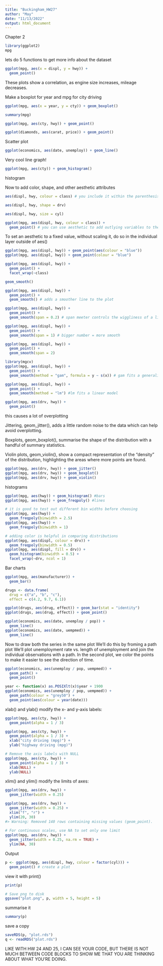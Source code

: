 ```yaml
---
title: "Buckingham_HW27"
author: "May"
date: "11/13/2022"
output: html_document
---
```


Chapter 2 
```r
library(ggplot2)
mpg
```
lets do 5 functions to get more info about the dataset
```r
ggplot(mpg, aes(x = displ, y = hwy)) + 
  geom_point()
```
These plots show a correlation, as engine size increases, mileage decreases.

Make a boxplot for year and mpg for city driving
```r
ggplot(mpg, aes(x = year, y = cty)) + geom_boxplot()

```

```r
summary(mpg)
```
```r
ggplot(mpg, aes(cty, hwy)) + geom_point()
```
```r
ggplot(diamonds, aes(carat, price)) + geom_point()
```
Scatter plot

```r
ggplot(economics, aes(date, unemploy)) + geom_line()
```
Very cool line graph!

```r
ggplot(mpg, aes(cty)) + geom_histogram()
```
histogram

Now to add color, shape, and other aesthetic attributes
```r
aes(displ, hwy, colour = class) # you include it within the parenthesis after aes
```
```r
aes(displ, hwy, shape = drv)
```
```r
aes(displ, hwy, size = cyl)
```
```r
ggplot(mpg, aes(displ, hwy, colour = class)) + 
  geom_point() # you can use aesthetic to add outlying variables to the graph, in this examples were using color to ass class variable
```
To set an aesthetic to a fixed value, without scaling it, do so in the individual layer outside of aes()
```r
ggplot(mpg, aes(displ, hwy)) + geom_point(aes(colour = "blue"))
ggplot(mpg, aes(displ, hwy)) + geom_point(colour = "blue")
```
```r
ggplot(mpg, aes(displ, hwy)) + 
  geom_point() + 
  facet_wrap(~class)
```

```r
geom_smooth()
```

```r
ggplot(mpg, aes(displ, hwy)) + 
  geom_point() + 
  geom_smooth() # adds a smoother line to the plot
```

```r
ggplot(mpg, aes(displ, hwy)) + 
  geom_point() + 
  geom_smooth(span = 0.2) # span meeter controls the wiggliness of a line
```

```r
ggplot(mpg, aes(displ, hwy)) + 
  geom_point() + 
  geom_smooth(span = 1) # bigger number = more smooth
```

```r
ggplot(mpg, aes(displ, hwy)) + 
  geom_point() + 
  geom_smooth(span = 2)
```

```r
library(mgcv)
ggplot(mpg, aes(displ, hwy)) + 
  geom_point() + 
  geom_smooth(method = "gam", formula = y ~ s(x)) # gam fits a generalised additive model
```

```r
ggplot(mpg, aes(displ, hwy)) + 
  geom_point() + 
  geom_smooth(method = "lm") #lm fits a linear model
```

```r
ggplot(mpg, aes(drv, hwy)) + 
  geom_point()
```
this causes a lot of overplotting

Jittering, geom_jitter(), adds a little random noise to the data which can help avoid overplotting.

Boxplots, geom_boxplot(), summarise the shape of the distribution with a handful of summary statistics.

Violin plots, geom_violin(), show a compact representation of the “density” of the distribution, highlighting the areas where more points are found.

```r
ggplot(mpg, aes(drv, hwy)) + geom_jitter()
ggplot(mpg, aes(drv, hwy)) + geom_boxplot()
ggplot(mpg, aes(drv, hwy)) + geom_violin()
```

histograms

```r
ggplot(mpg, aes(hwy)) + geom_histogram() #bars
ggplot(mpg, aes(hwy)) + geom_freqpoly() #lines
```

```r
# it is good to test out different bin widths before choosing
ggplot(mpg, aes(hwy)) + 
  geom_freqpoly(binwidth = 2.5)
ggplot(mpg, aes(hwy)) + 
  geom_freqpoly(binwidth = 1)
```

```r
# adding color is helpful in comparing distributions
ggplot(mpg, aes(displ, colour = drv)) + 
  geom_freqpoly(binwidth = 0.5)
ggplot(mpg, aes(displ, fill = drv)) + 
  geom_histogram(binwidth = 0.5) + 
  facet_wrap(~drv, ncol = 1)
```
Bar charts

```r
ggplot(mpg, aes(manufacturer)) + 
  geom_bar()
```

```r
drugs <- data.frame(
  drug = c("a", "b", "c"),
  effect = c(4.2, 9.7, 6.1))
```

```r
ggplot(drugs, aes(drug, effect)) + geom_bar(stat = "identity")
ggplot(drugs, aes(drug, effect)) + geom_point()

```
```r
ggplot(economics, aes(date, unemploy / pop)) +
  geom_line()
ggplot(economics, aes(date, uempmed)) +
  geom_line()
```

Now to draw both the series in the same plot
We'll do this by froming a path plot
We'll plot unemployment rate vs. length of unemployment and join the individual observations with a path. In the second plot, we color the points to make it easier to see the direction of time.
```r
ggplot(economics, aes(unemploy / pop, uempmed)) + 
  geom_path() +
  geom_point()

year <- function(x) as.POSIXlt(x)$year + 1900
ggplot(economics, aes(unemploy / pop, uempmed)) + 
  geom_path(colour = "grey50") +
  geom_point(aes(colour = year(date)))
```

xlab() and ylab() modify the x- and y-axis labels:
```r
ggplot(mpg, aes(cty, hwy)) +
  geom_point(alpha = 1 / 3)

ggplot(mpg, aes(cty, hwy)) +
  geom_point(alpha = 1 / 3) + 
  xlab("city driving (mpg)") + 
  ylab("highway driving (mpg)")

# Remove the axis labels with NULL
ggplot(mpg, aes(cty, hwy)) +
  geom_point(alpha = 1 / 3) + 
  xlab(NULL) + 
  ylab(NULL)
```
xlim() and ylim() modify the limits of axes:
```r
ggplot(mpg, aes(drv, hwy)) +
  geom_jitter(width = 0.25)

ggplot(mpg, aes(drv, hwy)) +
  geom_jitter(width = 0.25) + 
  xlim("f", "r") + 
  ylim(20, 30)
#> Warning: Removed 140 rows containing missing values (geom_point).
  
# For continuous scales, use NA to set only one limit
ggplot(mpg, aes(drv, hwy)) +
  geom_jitter(width = 0.25, na.rm = TRUE) + 
  ylim(NA, 30)
```

Output
```r
p <- ggplot(mpg, aes(displ, hwy, colour = factor(cyl))) +
  geom_point() # create a plot
```

view it with print()
```r
print(p)
```
```r
# Save png to disk
ggsave("plot.png", p, width = 5, height = 5)
```

summarise it
```r
summary(p)
```

save a copy 
```r
saveRDS(p, "plot.rds")
q <- readRDS("plot.rds")
```

LIKE WITH HW 24 AND 25, I CAN SEE YOUR CODE, BUT THERE IS NOT MUCH BETWEEN CODE BLOCKS TO SHOW ME THAT YOU ARE THINKING ABOUT WHAT YOU'RE DOING.

